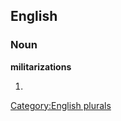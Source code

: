 
==English==

===Noun===
'''militarizations'''

# {{plural of|[[militarization]]}}

[[Category:English plurals]]